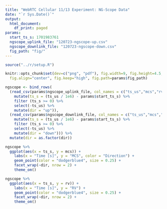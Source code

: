 ```yaml
---
title: "WebRTC Cellular 11/13 Experiment: NG-Scope Data"
date: "`r Sys.Date()`"
output:
  html_document:
    df_print: paged
params:
  start_ts_s: 1701983761
  ngscope_uplink_file: "120723-ngscope-up.csv"
  ngscope_downlink_file: "120723-ngscope-down.csv"
  fig_path: "fig/"
---
```


```R
source("../r/setup.R")

knitr::opts_chunk$set(dev=c("png", "pdf"), fig.width=9, fig.height=4.5,
  fig.align="center", fig.keep="high", fig.path=params$fig_path) 
```

```r
ngscope <- bind_rows(
  (read_csv(params$ngscope_uplink_file, col_names = c("ts_us","mcs","rv"), col_types="") %>%
    mutate(ts_s = (ts_us / 1e6) - params$start_ts_s) %>%
    filter (ts_s >= 0) %>%
    select(-ts_us) %>%
    mutate(dir = "up")),
  (read_csv(params$ngscope_downlink_file, col_names = c("ts_us","mcs","rv"), col_types="") %>%
    mutate(ts_s = (ts_us / 1e6) - params$start_ts_s) %>%
    filter (ts_s >= 0) %>%
    select(-ts_us) %>%
    mutate(dir = "down"))) %>%
  mutate(dir = as.factor(dir))
```

```r
ngscope %>%
  ggplot(aes(x = ts_s, y = mcs)) +
    labs(x = "Time [s]", y = "MCS", color = "Direction") +
    geom_point(color = "dodgerblue4", size = 0.25) +
    facet_wrap(~dir, nrow = 2) +
    theme_om()
```

```r
ngscope %>%
  ggplot(aes(x = ts_s, y = rv)) +
    labs(x = "Time [s]", y = "RV") +
    geom_point(color = "dodgerblue4", size = 0.25) +
    facet_wrap(~dir, nrow = 2) +
    theme_om()
```